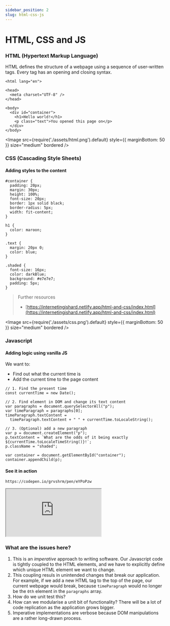 ```yaml
---
sidebar_position: 2
slug: html-css-js
---
```



# HTML, CSS and JS

### HTML (Hypertext Markup Language)

HTML defines the structure of a webpage using a sequence of user-written tags. Every tag has an opening and closing syntax.

```
<html lang="en">

<head>
  <meta charset="UTF-8" />
</head>

<body>
  <div id="container">
    <h1>Hello world!</h1>
    <p class="text">You opened this page on</p>
  </div>
</body>
```

<Image
  src={require('./assets/html.png').default}
  style={{ marginBottom: 50 }}
  size="medium"
  bordered
/>

### CSS (Cascading Style Sheets)

#### Adding styles to the content

```
#container {
  padding: 20px;
  margin: 30px;
  height: 100%;
  font-size: 20px;
  border: 1px solid black;
  border-radius: 5px;
  width: fit-content;
}

h1 {
  color: maroon;
}

.text {
  margin: 20px 0;
  color: blue;
}

.shaded {
  font-size: 16px;
  color: darkBlue;
  background: #e7e7e7;
  padding: 5px;
}
```

> Further resources
>
> - [https://internetingishard.netlify.app/html-and-css/index.html](https://internetingishard.netlify.app/html-and-css/index.html)

<Image
  src={require('./assets/css.png').default}
  style={{ marginBottom: 50 }}
  size="medium"
  bordered
/>

### Javascript

#### Adding logic using vanilla JS

We want to:

- Find out what the current time is
- Add the current time to the page content

```
// 1. Find the present time
const currentTime = new Date();

// 2. Find element in DOM and change its text content
var paragraphs = document.querySelectorAll("p");
var timeParagraph = paragraphs[0];
timeParagraph.textContent =
  timeParagraph.textContent + " " + currentTime.toLocaleString();

// 3. (Optional) add a new paragraph
var p = document.createElement("p");
p.textContent = `What are the odds of it being exactly ${currentTime.toLocaleTimeString()}!`;
p.className = "shaded";

var container = document.getElementById("container");
container.appendChild(p);
```

#### See it in action

```
https://codepen.io/grvshrm/pen/eYPoPzw
```

<iframe
  src="https://codepen.io/grvshrm/embed/eYPoPzw"
  style={{ width: '100%', height: '400px' }}
></iframe>

### What are the issues here?

1. This is an _imperative_ approach to writing software. Our Javascript code is tightly coupled to the HTML elements, and we have to explicitly define which unique HTML element we want to change.
2. This coupling resuls in unintended changes that break our application. For example, if we add a new HTML tag to the top of the page, our current webpage would break, because `timeParagraph` would no longer be the `0th` element in the `paragraphs` array.
3. How do we unit test this?
4. How can we modularise a unit bit of functionality? There will be a lot of code replication as the application grows bigger.
5. Imperative implementations are verbose because DOM manipulations are a rather long-drawn process.

